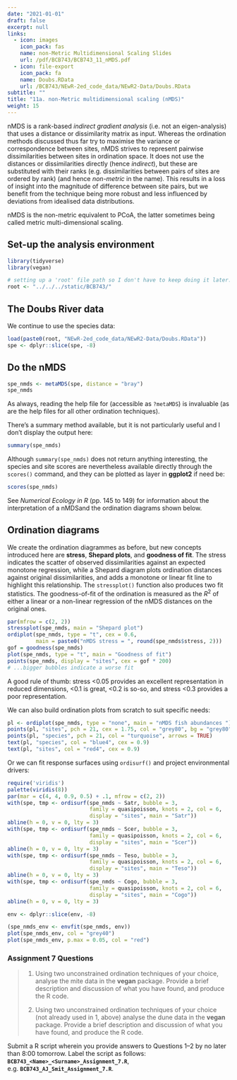 ```yaml
---
date: "2021-01-01"
draft: false
excerpt: null
links:
  - icon: images
    icon_pack: fas
    name: non-Metric Multidimensional Scaling Slides
    url: /pdf/BCB743/BCB743_11_nMDS.pdf
  - icon: file-export
    icon_pack: fa
    name: Doubs.RData
    url: /BCB743/NEwR-2ed_code_data/NEwR2-Data/Doubs.RData
subtitle: ""
title: "11a. non-Metric multidimensional scaling (nMDS)"
weight: 15
---
```


<!--- # Topic 11: non-Metric multidimensional scaling (nMDS) --->

nMDS is a rank-based *indirect gradient analysis* (i.e. not an eigen-analysis) that uses a distance or dissimilarity matrix as input. Whereas the ordination methods discussed thus far try to maximise the variance or correspondence between sites, nMDS strives to represent pairwise dissimilarities between sites in ordination space. It does not use the distances or dissimilarities directly (hence *indirect*), but these are substituted with their ranks (e.g. dissimilarities between pairs of sites are ordered by rank) (and hence *non-metric* in the name). This results in a loss of insight into the magnitude of difference between site pairs, but we benefit from the technique being more robust and less influenced by deviations from idealised data distributions.

nMDS is the non-metric equivalent to PCoA, the latter sometimes being called metric multi-dimensional scaling.

## Set-up the analysis environment

```r
library(tidyverse)
library(vegan)

# setting up a 'root' file path so I don't have to keep doing it later...
root <- "../../../static/BCB743/"
```

## The Doubs River data

We continue to use the species data:

```r
load(paste0(root, "NEwR-2ed_code_data/NEwR2-Data/Doubs.RData"))
spe <- dplyr::slice(spe, -8)
```

## Do the nMDS

```r
spe_nmds <- metaMDS(spe, distance = "bray")
spe_nmds
```

As always, reading the help file for (accessible as `?metaMDS`) is invaluable (as are the help files for all other ordination techniques).

There's a summary method available, but it is not particularly useful and I don't display the output here:

```r
summary(spe_nmds)
```
Although `summary(spe_nmds)` does not return anything interesting, the species and site scores are nevertheless available directly through the `scores()` command, and they can be plotted as layer in **ggplot2** if need be:

```r
scores(spe_nmds)
```

See *Numerical Ecology in R* (pp. 145 to 149) for information about the interpretation of a nMDSand the ordination diagrams shown below.

## Ordination diagrams

We create the ordination diagrammes as before, but new concepts introduced here are **stress**, **Shepard plots**, and **goodness of fit**. The stress indicates the scatter of observed dissimilarities against an expected monotone regression, while a Shepard diagram plots ordination distances against original dissimilarities, and adds a monotone or linear fit line to highlight this relationship. The `stressplot()` function also produces two fit statistics. The goodness-of-fit of the ordination is measured as the $R^{2}$ of either a linear or a non-linear regression of the nMDS distances on the original ones.

```r
par(mfrow = c(2, 2))
stressplot(spe_nmds, main = "Shepard plot")
ordiplot(spe_nmds, type = "t", cex = 0.6,
         main = paste0("nMDS stress = ", round(spe_nmds$stress, 2)))
gof = goodness(spe_nmds)
plot(spe_nmds, type = "t", main = "Goodness of fit")
points(spe_nmds, display = "sites", cex = gof * 200)
# ...bigger bubbles indicate a worse fit
```

A good rule of thumb: stress <0.05 provides an excellent representation in reduced dimensions, <0.1 is great, <0.2 is so-so, and stress <0.3 provides a poor representation.

We can also build ordination plots from scratch to suit specific needs:

```r
pl <- ordiplot(spe_nmds, type = "none", main = "nMDS fish abundances ")
points(pl, "sites", pch = 21, cex = 1.75, col = "grey80", bg = "grey80")
points(pl, "species", pch = 21, col = "turquoise", arrows = TRUE)
text(pl, "species", col = "blue4", cex = 0.9)
text(pl, "sites", col = "red4", cex = 0.9)
```

Or we can fit response surfaces using `ordisurf()` and project environmental drivers:

```r
require('viridis')
palette(viridis(8))
par(mar = c(4, 4, 0.9, 0.5) + .1, mfrow = c(2, 2))
with(spe, tmp <- ordisurf(spe_nmds ~ Satr, bubble = 3,
                          family = quasipoisson, knots = 2, col = 6,
                          display = "sites", main = "Satr"))
abline(h = 0, v = 0, lty = 3)
with(spe, tmp <- ordisurf(spe_nmds ~ Scer, bubble = 3,
                          family = quasipoisson, knots = 2, col = 6,
                          display = "sites", main = "Scer"))
abline(h = 0, v = 0, lty = 3)
with(spe, tmp <- ordisurf(spe_nmds ~ Teso, bubble = 3,
                          family = quasipoisson, knots = 2, col = 6,
                          display = "sites", main = "Teso"))
abline(h = 0, v = 0, lty = 3)
with(spe, tmp <- ordisurf(spe_nmds ~ Cogo, bubble = 3,
                          family = quasipoisson, knots = 2, col = 6,
                          display = "sites", main = "Cogo"))
abline(h = 0, v = 0, lty = 3)

env <- dplyr::slice(env, -8)

(spe_nmds_env <- envfit(spe_nmds, env)) 
plot(spe_nmds_env, col = "grey40")
plot(spe_nmds_env, p.max = 0.05, col = "red")
```

### Assignment 7 Questions

> 1.  Using two unconstrained ordination techniques of your choice, analyse the mite data in the **vegan** package. Provide a brief description and discussion of what you have found, and produce the R code.
>
> 2.  Using two unconstrained ordination techniques of your choice (not already used in 1, above) analyse the dune data in the **vegan** package. Provide a brief description and discussion of what you have found, and produce the R code.

Submit a R script wherein you provide answers to Questions 1--2 by no later than 8:00 tomorrow. Label the script as follows: **`BCB743_<Name>_<Surname>_Assignment_7.R`**, e.g. **`BCB743_AJ_Smit_Assignment_7.R`**.

